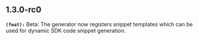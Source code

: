 ## 1.3.0-rc0
**`(feat):`** Beta: The generator now registers snippet templates which can be used for dynamic SDK code snippet generation.

